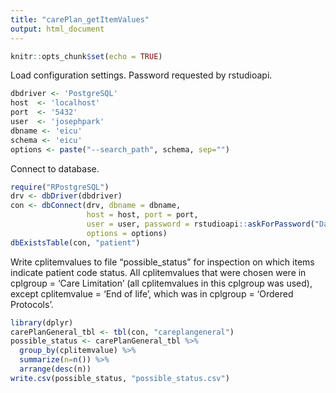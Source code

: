 ```yaml
---
title: "carePlan_getItemValues"
output: html_document
---
```


```r
knitr::opts_chunk$set(echo = TRUE)
```

Load configuration settings. Password requested by rstudioapi.

```r
dbdriver <- 'PostgreSQL'
host  <- 'localhost'
port  <- '5432'
user  <- 'josephpark'
dbname <- 'eicu'
schema <- 'eicu'
options <- paste("--search_path", schema, sep="")
```

Connect to database.

```r
require("RPostgreSQL")
drv <- dbDriver(dbdriver)
con <- dbConnect(drv, dbname = dbname,
                 host = host, port = port,
                 user = user, password = rstudioapi::askForPassword("Database password"),
                 options = options)
dbExistsTable(con, "patient")
```

Write cplitemvalues to file "possible_status" for inspection on which items indicate patient code status.
All cplitemvalues that were chosen were in cplgroup = 'Care Limitation' (all cplitemvalues in this cplgroup was used),
  except cplitemvalue = 'End of life', which was in cplgroup = 'Ordered Protocols'.

```r
library(dplyr)
carePlanGeneral_tbl <- tbl(con, "careplangeneral")
possible_status <- carePlanGeneral_tbl %>% 
  group_by(cplitemvalue) %>%
  summarize(n=n()) %>%
  arrange(desc(n))
write.csv(possible_status, "possible_status.csv")
```
